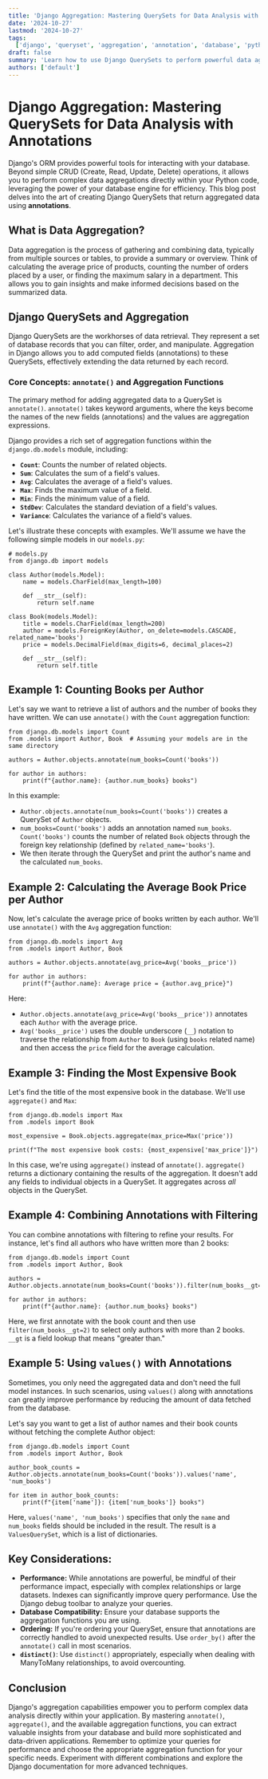```yaml
---
title: 'Django Aggregation: Mastering QuerySets for Data Analysis with Annotations'
date: '2024-10-27'
lastmod: '2024-10-27'
tags:
  ['django', 'queryset', 'aggregation', 'annotation', 'database', 'python', 'data analysis', 'orm']
draft: false
summary: 'Learn how to use Django QuerySets to perform powerful data aggregation using annotations. Master techniques like Count, Sum, Avg, Max, Min, and more to extract meaningful insights from your database.'
authors: ['default']
---
```


# Django Aggregation: Mastering QuerySets for Data Analysis with Annotations

Django's ORM provides powerful tools for interacting with your database. Beyond simple CRUD (Create, Read, Update, Delete) operations, it allows you to perform complex data aggregations directly within your Python code, leveraging the power of your database engine for efficiency. This blog post delves into the art of creating Django QuerySets that return aggregated data using **annotations**.

## What is Data Aggregation?

Data aggregation is the process of gathering and combining data, typically from multiple sources or tables, to provide a summary or overview. Think of calculating the average price of products, counting the number of orders placed by a user, or finding the maximum salary in a department. This allows you to gain insights and make informed decisions based on the summarized data.

## Django QuerySets and Aggregation

Django QuerySets are the workhorses of data retrieval. They represent a set of database records that you can filter, order, and manipulate. Aggregation in Django allows you to add computed fields (annotations) to these QuerySets, effectively extending the data returned by each record.

### Core Concepts: `annotate()` and Aggregation Functions

The primary method for adding aggregated data to a QuerySet is `annotate()`. `annotate()` takes keyword arguments, where the keys become the names of the new fields (annotations) and the values are aggregation expressions.

Django provides a rich set of aggregation functions within the `django.db.models` module, including:

- **`Count`**: Counts the number of related objects.
- **`Sum`**: Calculates the sum of a field's values.
- **`Avg`**: Calculates the average of a field's values.
- **`Max`**: Finds the maximum value of a field.
- **`Min`**: Finds the minimum value of a field.
- **`StdDev`**: Calculates the standard deviation of a field's values.
- **`Variance`**: Calculates the variance of a field's values.

Let's illustrate these concepts with examples. We'll assume we have the following simple models in our `models.py`:

```plaintext
# models.py
from django.db import models

class Author(models.Model):
    name = models.CharField(max_length=100)

    def __str__(self):
        return self.name

class Book(models.Model):
    title = models.CharField(max_length=200)
    author = models.ForeignKey(Author, on_delete=models.CASCADE, related_name='books')
    price = models.DecimalField(max_digits=6, decimal_places=2)

    def __str__(self):
        return self.title
```

## Example 1: Counting Books per Author

Let's say we want to retrieve a list of authors and the number of books they have written. We can use `annotate()` with the `Count` aggregation function:

```plaintext
from django.db.models import Count
from .models import Author, Book  # Assuming your models are in the same directory

authors = Author.objects.annotate(num_books=Count('books'))

for author in authors:
    print(f"{author.name}: {author.num_books} books")
```

In this example:

- `Author.objects.annotate(num_books=Count('books'))` creates a QuerySet of `Author` objects.
- `num_books=Count('books')` adds an annotation named `num_books`. `Count('books')` counts the number of related `Book` objects through the foreign key relationship (defined by `related_name='books'`).
- We then iterate through the QuerySet and print the author's name and the calculated `num_books`.

## Example 2: Calculating the Average Book Price per Author

Now, let's calculate the average price of books written by each author. We'll use `annotate()` with the `Avg` aggregation function:

```plaintext
from django.db.models import Avg
from .models import Author, Book

authors = Author.objects.annotate(avg_price=Avg('books__price'))

for author in authors:
    print(f"{author.name}: Average price = {author.avg_price}")
```

Here:

- `Author.objects.annotate(avg_price=Avg('books__price'))` annotates each `Author` with the average price.
- `Avg('books__price')` uses the double underscore (`__`) notation to traverse the relationship from `Author` to `Book` (using `books` related name) and then access the `price` field for the average calculation.

## Example 3: Finding the Most Expensive Book

Let's find the title of the most expensive book in the database. We'll use `aggregate()` and `Max`:

```plaintext
from django.db.models import Max
from .models import Book

most_expensive = Book.objects.aggregate(max_price=Max('price'))

print(f"The most expensive book costs: {most_expensive['max_price']}")
```

In this case, we're using `aggregate()` instead of `annotate()`. `aggregate()` returns a dictionary containing the results of the aggregation. It doesn't add any fields to individual objects in a QuerySet. It aggregates across _all_ objects in the QuerySet.

## Example 4: Combining Annotations with Filtering

You can combine annotations with filtering to refine your results. For instance, let's find all authors who have written more than 2 books:

```plaintext
from django.db.models import Count
from .models import Author, Book

authors = Author.objects.annotate(num_books=Count('books')).filter(num_books__gt=2)

for author in authors:
    print(f"{author.name}: {author.num_books} books")
```

Here, we first annotate with the book count and then use `filter(num_books__gt=2)` to select only authors with more than 2 books. `__gt` is a field lookup that means "greater than."

## Example 5: Using `values()` with Annotations

Sometimes, you only need the aggregated data and don't need the full model instances. In such scenarios, using `values()` along with annotations can greatly improve performance by reducing the amount of data fetched from the database.

Let's say you want to get a list of author names and their book counts without fetching the complete Author object:

```plaintext
from django.db.models import Count
from .models import Author, Book

author_book_counts = Author.objects.annotate(num_books=Count('books')).values('name', 'num_books')

for item in author_book_counts:
    print(f"{item['name']}: {item['num_books']} books")
```

Here, `values('name', 'num_books')` specifies that only the `name` and `num_books` fields should be included in the result. The result is a `ValuesQuerySet`, which is a list of dictionaries.

## Key Considerations:

- **Performance:** While annotations are powerful, be mindful of their performance impact, especially with complex relationships or large datasets. Indexes can significantly improve query performance. Use the Django debug toolbar to analyze your queries.
- **Database Compatibility:** Ensure your database supports the aggregation functions you are using.
- **Ordering:** If you're ordering your QuerySet, ensure that annotations are correctly handled to avoid unexpected results. Use `order_by()` after the `annotate()` call in most scenarios.
- **`distinct()`**: Use `distinct()` appropriately, especially when dealing with ManyToMany relationships, to avoid overcounting.

## Conclusion

Django's aggregation capabilities empower you to perform complex data analysis directly within your application. By mastering `annotate()`, `aggregate()`, and the available aggregation functions, you can extract valuable insights from your database and build more sophisticated and data-driven applications. Remember to optimize your queries for performance and choose the appropriate aggregation function for your specific needs. Experiment with different combinations and explore the Django documentation for more advanced techniques.
